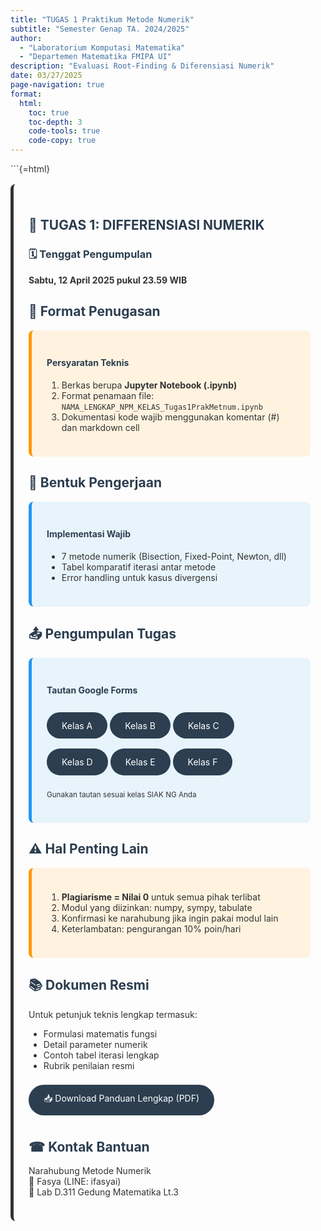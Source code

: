---
title: "TUGAS 1 Praktikum Metode Numerik"
subtitle: "Semester Genap TA. 2024/2025"
author: 
  - "Laboratorium Komputasi Matematika"
  - "Departemen Matematika FMIPA UI"
description: "Evaluasi Root-Finding & Diferensiasi Numerik"
date: 03/27/2025
page-navigation: true
format: 
  html:
    toc: true
    toc-depth: 3
    code-tools: true
    code-copy: true
---

```{=html}
<style>
/* Penyesuaian warna teks */
body {
  color: #333 !important; /* Warna teks utama */
}

.alert {
  padding: 1.5rem;
  margin: 1rem 0;
  border-radius: 8px;
  border-left: 5px solid;
  color: #333 !important; /* Pastikan warna teks gelap */
}

.alert-info {
  background-color: #e8f4fc;
  border-color: #2196F3;
}

.alert-warning {
  background-color: #fff3e0;
  border-color: #ff9800;
}

.btn {
  padding: 0.8rem 1.5rem;
  border-radius: 25px;
  text-decoration: none;
  display: inline-block;
  margin: 0.5rem 0;
  color: white !important; /* Warna teks tombol */
}

.btn-primary {
  background: #2c3e50;
}

/* Penyesuaian warna header */
h2, h3, h4 {
  color: #2c3e50 !important;
}

/* Penyesuaian list */
ol, ul {
  color: #333 !important;
}
</style>

<div class="alert">

<h2>📢 TUGAS 1: DIFFERENSIASI NUMERIK</h2>
<h3>🗓 Tenggat Pengumpulan</h3>
<p><strong>Sabtu, 12 April 2025 pukul 23.59 WIB</strong></p>


## 🧾 Format Penugasan
<div class="alert alert-warning">
<h4>Persyaratan Teknis</h4>
<ol>
<li>Berkas berupa <strong>Jupyter Notebook (.ipynb)</strong></li>
<li>Format penamaan file:<br>
<code>NAMA_LENGKAP_NPM_KELAS_Tugas1PrakMetnum.ipynb</code></li>
<li>Dokumentasi kode wajib menggunakan komentar (#) dan markdown cell</li>
</ol>
</div>

## 📝 Bentuk Pengerjaan
<div class="alert alert-info">
<h4>Implementasi Wajib</h4>
<ul>
<li>7 metode numerik (Bisection, Fixed-Point, Newton, dll)</li>
<li>Tabel komparatif iterasi antar metode</li>
<li>Error handling untuk kasus divergensi</li>
</ul>

</div>


## 📤 Pengumpulan Tugas
<div class="alert alert-info">
<h4>Tautan Google Forms</h4>
<a href="https://forms.gle/7WhpRfnXv1bvmmRb8" class="btn btn-primary">Kelas A</a>
<a href="https://forms.gle/cCM65Q6esQbAzJzp6" class="btn btn-primary">Kelas B</a>
<a href="https://forms.gle/RDNKibWRkxh24BBa6" class="btn btn-primary">Kelas C</a>
<a href="https://forms.gle/smY8ca8gDCgeSusw5" class="btn btn-primary">Kelas D</a> 
<a href="https://forms.gle/MRdEe2fYUUSzK5xYA" class="btn btn-primary">Kelas E</a> 
<a href="https://forms.gle/sfTdcfZ4t8S9AKLn6  " class="btn btn-primary">Kelas F</a>

<p style="margin-top:1rem"><small>Gunakan tautan sesuai kelas SIAK NG Anda</small></p> 
</div>

## ⚠️ Hal Penting Lain
<div class="alert alert-warning"> 
<ol>  
<li><strong>Plagiarisme = Nilai 0</strong> untuk semua pihak terlibat</li>
<li>Modul yang diizinkan: numpy, sympy, tabulate</li>
<li>Konfirmasi ke narahubung jika ingin pakai modul lain</li>
<li>Keterlambatan: pengurangan 10% poin/hari</li> 
</ol> 
</div>

## 📚 Dokumen Resmi
<p>Untuk petunjuk teknis lengkap termasuk:</p> 
<ul> 
<li>Formulasi matematis fungsi</li> 
<li>Detail parameter numerik</li> 
<li>Contoh tabel iterasi lengkap</li> 
<li>Rubrik penilaian resmi</li> 
</ul>

<a href="https://drive.google.com/uc?export=download&id=1fiIC6bLRU3YeLKmjyaNxOFuEd7ssqFnR" class="btn btn-primary"> 📥 Download Panduan Lengkap (PDF) </a>


## ☎ Kontak Bantuan
Narahubung Metode Numerik <br>
📱 Fasya (LINE: ifasyai) <br>
📍 Lab D.311 Gedung Matematika Lt.3 <br>

</div>
